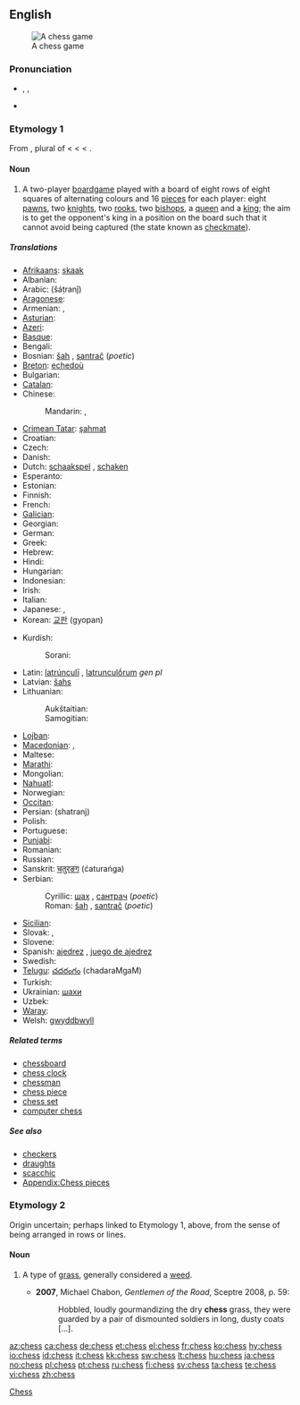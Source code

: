 {{wikipedia}}
==English==
[[Image:Checkmate2.jpg|thumb|A chess game]]

===Pronunciation===
* {{enPR|chĕs}}, {{IPA|/ʧɛs/}}, {{SAMPA|/tSEs/}}
* {{rhymes|ɛs}}

===Etymology 1===
From {{etyl|fro}} {{term|esches|lang=fro}}, plural of {{term|eschec|lang=fro}} < {{VL.}} {{term||tr=*scaccus}} < {{etyl|ar}} {{term|شاه|tr=shah||king in chess|sc=Arab|lang=ar}} < {{etyl|fa}} {{term|شاه|tr=shah|sc=fa-Arab||[[shah]], king|lang=fa}}.

====Noun====
{{en-noun|-}}

# A two-player [[boardgame]] played with a board of eight rows of eight squares of alternating colours and 16 [[piece]]s for each player: eight [[pawn]]s, two [[knight]]s, two [[rook]]s, two [[bishop]]s, a [[queen]] and a [[king]]; the aim is to get the opponent's king in a position on the board such that it cannot avoid being captured (the state known as [[checkmate]]).

=====Translations=====
{{trans-top|two-player board game}}
* [[Afrikaans]]: [[skaak]]
* Albanian: {{t-|sq|shah|xs=Albanian}}
* Arabic: {{Arab|[[شطرنج]]}} (šáṭranǰ) {{m}}
* [[Aragonese]]: {{t|an|axedrez|xs=Aragonese}}
* Armenian: {{t-|hy|շախմատ|tr=šaxmat|xs=Armenian}}, {{qualifier|rare}} {{t-|hy|ճատրակ|tr=č̣atrak|xs=Armenian}}
* [[Asturian]]: {{t|ast|axedrez|xs=Asturian}}
* [[Azeri]]: {{t+|az|şahmat|xs=Azeri}}
* [[Basque]]: {{t|eu|xake|xs=Basque}}
* Bengali: {{t|bn|দাবা|sc=Beng|xs=Bengali}}
* Bosnian: [[šah]] {{m}}, [[santrač]] {{m}} (''poetic'')
* [[Breton]]: [[echedoù]] {{p}}
* Bulgarian: {{t-|bg|шах|m|sc=Cyrl}}
* [[Catalan]]: {{t+|ca|escacs}} {{p}}
* Chinese:
*: Mandarin: {{t-|cmn|棋|tr=qí|sc=Hani}},  {{t|cmn|西洋棋|tr=xīyángqí|sc=Hani}}
* [[Crimean Tatar]]: [[şahmat]]
* Croatian: {{t-|hr|šah|m}}
* Czech: {{t+|cs|šachy|m|p}}
* Danish: {{t-|da|skak|c}}
* Dutch: [[schaakspel]] {{n}} <!--"schaken" = “to play chess”-->, [[schaken]] <!--it's a verb, but it's still the standard name of the sport/game-->
* Esperanto: {{t-|eo|ŝako|xs=Esperanto}}
* Estonian: {{t-|et|male}}
* Finnish: {{t+|fi|shakki}}
* French: {{t+|fr|échecs|m|p}}
* [[Galician]]: {{t-|gl|xadrez|m|xs=Galician}}
* Georgian: {{t-|ka|ჭადრაკი|tr=čadraki|sc=Geor|xs=Georgian}}
* German: {{t+|de|Schach|n}}
* Greek: {{t+|el|σκάκι|n|tr=skáki|sc=Grek}}
* Hebrew: {{t+|he|שחמט|m|alt=שַׁחְמָט|tr=shakhmát|sc=Hebr}}
* Hindi: {{t+|hi|शतरंज|f|tr=śatrãñj|xs=Hindi}}
* Hungarian: {{t+|hu|sakk}}
* Indonesian: {{t+|id|catur|xs=Indonesian}}
* Irish: {{t+|ga|ficheall|f|xs=Irish}}
* Italian: {{t+|it|scacchi|m|p}}
* Japanese: {{t-|ja|西洋将棋|tr=せいようしょうぎ, seiyōshōgi|sc=Jpan}},  {{t+|ja|チェス|tr=chesu|sc=Jpan}}
* Korean: [[교판]] (gyopan)
{{trans-mid}}
* Kurdish:
*: Sorani: {{t|ku|شه‌تڕه‌نج|tr=shatranj|sc=ku-Arab}}
* Latin: [[latrunculi|latrúnculī]] {{m|p}}, [[latrunculorum|latrunculṓrum]] ''gen pl''
* Latvian: [[šahs]]
* Lithuanian:
*: Aukštaitian: {{t|lt|šachmatai|m|p|alt=šachmãtai|xs=Lithuanian}}
*: Samogitian: {{tø|bat-smg|šachmatā|m|p|xs=Samogitian}}
* [[Lojban]]: {{t|jbo|caxmati|xs=Lojban}}
* [[Macedonian]]: {{t-|mk|шах|m|tr=šah|xs=Macedonian}},  {{t-|mk|шах|xs=Macedonian}}
* Maltese: {{t-|mt|ċess|xs=Maltese}}
* [[Marathi]]: {{t|mr|बुद्धिबळ|sc=Deva|xs=Marathi}}
* Mongolian: {{t|mn|шатар|sc=Cyrl|xs=Mongolian}}
* [[Nahuatl]]: {{t-|nah|cuappatōlli|xs=Nahuatl}}
* Norwegian: {{t+|no|sjakk|m}}
* [[Occitan]]: {{t|oc|escacs|m|p|xs=Occitan}}
* Persian: {{fa-Arab|[[شطرنج]]}} (shatranj)
* Polish: {{t+|pl|szachy|m|p}}
* Portuguese: {{t+|pt|xadrez|m}}
* [[Punjabi]]: {{qualifier|Gurmukhi}} {{t|pa|ਸ਼ਤਰੰਜ|sc=pa-Arab|xs=Punjabi}}
* Romanian: {{t+|ro|şah|n}}
* Russian: {{t+|ru|шахматы|p|tr=šáxmaty|sc=Cyrl}}
* Sanskrit: [[चतुरङग]] (ćaturaṅga)
* Serbian:
*: Cyrillic: [[шах]] {{m}}, [[сантрач]] {{m}} (''poetic'')
*: Roman: [[šah]] {{m}}, [[santrač]] {{m}} (''poetic'')
* [[Sicilian]]: {{t-|scn|scacchi|xs=Sicilian}}
* Slovak: {{t-|sk|šach|m}}, {{t-|sk|šachy|m|p}}
* Slovene: {{t+|sl|šah|m}}
* Spanish: [[ajedrez]] {{m}}, [[juego de ajedrez]] {{m}}
* Swedish: {{t+|sv|schack}}
* [[Telugu]]: [[చదరంగం]] (chadaraMgaM)
* Turkish: {{t+|tr|satranç}}
* Ukrainian: [[шахи]]
* Uzbek: {{t|uz|shaxmat|xs=Uzbek}}
* [[Waray]]: {{tø|war|chess}}
* Welsh: [[gwyddbwyll]] {{f}}
{{trans-bottom}}

=====Related terms=====
* [[chessboard]]
* [[chess clock]]
* [[chessman]]
* [[chess piece]]
* [[chess set]]
* [[computer chess]]

=====See also=====
{{wikibooks}}
* [[checkers]]
* [[draughts]]
* [[scacchic]]
* [[Appendix:Chess pieces]]

===Etymology 2===
Origin uncertain; perhaps linked to Etymology 1, above, from the sense of being arranged in rows or lines.

====Noun====
{{en-noun|chesses}}

# {{context|now|_|chiefly|US}} A type of [[grass]], generally considered a [[weed]].
#* '''2007''', Michael Chabon, ''Gentlemen of the Road'', Sceptre 2008, p. 59:
#*: Hobbled, loudly gourmandizing the dry '''chess''' grass, they were guarded by a pair of dismounted soldiers in long, dusty coats [...].

[[Category:Chess| Chess]]

[[az:chess]]
[[ca:chess]]
[[de:chess]]
[[et:chess]]
[[el:chess]]
[[fr:chess]]
[[ko:chess]]
[[hy:chess]]
[[io:chess]]
[[id:chess]]
[[it:chess]]
[[kk:chess]]
[[sw:chess]]
[[lt:chess]]
[[hu:chess]]
[[ja:chess]]
[[no:chess]]
[[pl:chess]]
[[pt:chess]]
[[ru:chess]]
[[fi:chess]]
[[sv:chess]]
[[ta:chess]]
[[te:chess]]
[[vi:chess]]
[[zh:chess]]